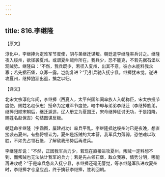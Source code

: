 ```yaml
---
---
---
```

title: 816.李继隆
---



【原文】

淳化中，李继捧为定难军节度使，阴与弟继迁谋叛。朝廷遣李继隆率兵讨之。继隆夜入绥州，欲径袭夏州。或谓夏州贼帅所在，我兵少，恐不能克，不若先据石堡以观贼势。继隆曰：“不然，我兵既少，若径入夏州，出其不意，彼亦未能料我众寡；若先据石堡，众寡一露，岂能复进？”乃引兵驰入抚宁县，继捧犹未觉。遂进攻夏州，继捧狼狈出迎，擒之以归。

【译文】

北宋太宗淳化年间，李继捧（西夏人，太平兴国年间率族人入朝称臣，宋太宗授节度使，赐姓名赵保忠）授命为定难军节度使，暗中却与弟弟李继迁（李继捧族弟。继捧归顺宋朝后，继迁遁逃，辽人册立为夏国王，宋命继捧征讨无功，于是招降，赐姓名赵保吉）勾结图谋反叛。

朝廷命李继隆（字霸图，屡建战功）率兵平乱。李继隆抵达绥州时已是夜晚，想直接袭击夏州。有些将领认为，夏州是叛贼的大本营，我军兵力薄弱，恐怕难以取胜，不如先占领石堡，了解敌我形势后再进兵。

李继隆却说：“不然，正因我军兵力少，若现在直接进攻夏州，叛贼一定料想不到，而叛贼也无法估计我军的兵力；若是先占领石堡，敌众我寡，情势分明，哪能再进攻呢？”于是率兵急奔入抚宁县，李继捧还毫无警觉，等李继隆军队进攻夏州时，李继捧才仓皇应战，终于擒获李继捧，胜利回朝。